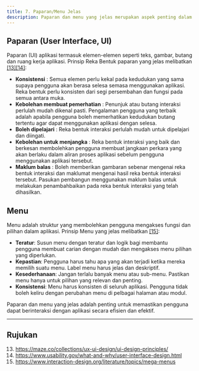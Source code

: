 ```yaml
---
title: 7. Paparan/Menu Jelas
description: Paparan dan menu yang jelas merupakan aspek penting dalam Prinsip Reka Bentuk pembangunan aplikasi
---
```


## Paparan (User Interface, UI)

Paparan (UI) aplikasi termasuk elemen-elemen seperti teks, gambar, butang dan ruang kerja aplikasi. Prinsip Reka Bentuk paparan yang jelas melibatkan [[13]](https://maze.co/collections/ux-ui-design/ui-design-principles/)[[14]](https://www.usability.gov/what-and-why/user-interface-design.html):

- **Konsistensi** : Semua elemen perlu kekal pada kedudukan yang sama supaya pengguna akan berasa selesa semasa menggunakan aplikasi. Reka bentuk perlu konsisten dari segi persembahan dan fungsi pada semua antara muka.
- **Kebolehan membuat pemerhatian** : Penunjuk atau butang interaksi perlulah mudah dikenal pasti. Pengalaman pengguna yang terbaik adalah apabila pengguna boleh memerhatikan kedudukan butang tertentu agar dapat menggunakan aplikasi dengan selesa.
- **Boleh dipelajari** : Reka bentuk interaksi perlulah mudah untuk dipelajari dan diingati.
- **Kebolehan untuk menjangka** : Reka bentuk interaksi yang baik dan berkesan membolehkan pengguna membuat jangkaan perkara yang akan berlaku dalam aliran proses aplikasi sebelum pengguna menggunakan aplikasi tersebut.
- **Maklum balas** : Boleh memberikan gambaran sebenar mengenai reka bentuk interaksi dan maklumat mengenai hasil reka bentuk interaksi tersebut. Pasukan pembangun menggunakan maklum balas untuk melakukan penambahbaikan pada reka bentuk interaksi yang telah dihasilkan.

## Menu

Menu adalah struktur yang membolehkan pengguna mengakses fungsi dan pilihan dalam aplikasi. Prinsip Menu yang jelas melibatkan [[15]](https://www.interaction-design.org/literature/topics/mega-menus):

- **Teratur**: Susun menu dengan teratur dan logik bagi membantu pengguna membuat carian dengan mudah dan mengakses menu pilihan yang diperlukan.
- **Kepastian**: Pengguna harus tahu apa yang akan terjadi ketika mereka memilih suatu menu. Label menu harus jelas dan deskriptif.
- **Kesederhanaan**: Jangan terlalu banyak menu atau sub-menu. Pastikan menu hanya untuk pilihan yang relevan dan penting.
- **Konsistensi**: Menu harus konsisten di seluruh aplikasi. Pengguna tidak boleh keliru dengan perubahan menu di pelbagai halaman atau modul.

Paparan dan menu yang jelas adalah penting untuk memastikan pengguna dapat berinteraksi dengan aplikasi secara efisien dan efektif.

---

## Rujukan

13. https://maze.co/collections/ux-ui-design/ui-design-principles/
14. https://www.usability.gov/what-and-why/user-interface-design.html
15. https://www.interaction-design.org/literature/topics/mega-menus

